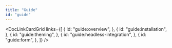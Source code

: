 ```yaml
---
title: "Guide"
id: "guide"
---
```


<DocLinkCardGrid
  links={[
    {
      id: "guide:overview",
    },
    {
      id: "guide:installation",
    },
    {
      id: "guide:theming",
    },
    {
      id: "guide:headless-integration",
    },
    {
      id: "guide:form",
    },
  ]}
/>
